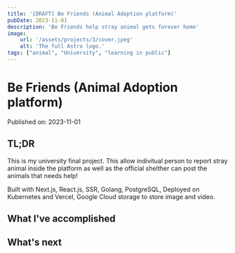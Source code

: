 ```yaml
---
title: '[DRAFT] Be Friends (Animal Adoption platform)'
pubDate: 2023-11-01
description: 'Be Friends help stray animal gets forever home'
image:
    url: '/assets/projects/3/cover.jpeg'
    alt: 'The full Astro logo.'
tags: ["animal", "University", "learning in public"]
---
```

# Be Friends (Animal Adoption platform)

Published on: 2023-11-01

## TL;DR
This is my university final project. This allow indivitual person to report stray animal inside the platform as well as the official shelther can post the animals that needs help!

Built with Next.js, React.js, SSR, Golang, PostgreSQL, Deployed on Kubernetes and Vercel, Google Cloud storage to store image and video.

## What I've accomplished

## What's next
